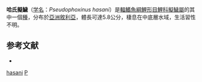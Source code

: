 {{Speciesbox
| name = 哈氏擬鱥
| status = NE
| status_system = IUCN3.1
| genus = Pseudophoxinus
| species = hasani
| authority = [[Krupp|Krupp]], 1992
| synonyms = 
}}
'''哈氏擬鱥'''（[[学名|学名]]：''Pseudophoxinus hasani''）是[[輻鰭魚綱|輻鰭魚綱]][[鯉形目|鯉形目]][[鯉科|鯉科]][[擬鱥屬|擬鱥屬]]的其中一個[[種|種]]，分布於[[亞洲|亞洲]][[敘利亞|敘利亞]]，體長可達5.8公分，棲息在中底層水域，生活習性不明。

==参考文献==
*{{FishBase_species|genus=Pseudophoxinus|species=hasani|year=2011|month=12}}
{{Taxonbar|from=Q5759347}}

[[Category:擬鱥屬|hasani]]
[[Category:1992年描述的鱼类|P]]